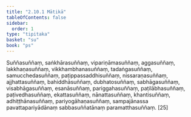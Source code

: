```yaml
---
title: "2.10.1 Mātikā"
tableOfContents: false
sidebar:
  order: 1
type: "tipitaka"
basket: "su"
book: "ps"
---
```



<DynamicBreadcrumb />

<Division number="47" book="ps" bookNo="26" page="50">

<Paragraph number="1702" book="ps">
Suññasuññaṃ, saṅkhārasuññaṃ, vipariṇāmasuññaṃ, aggasuññaṃ, lakkhaṇasuññaṃ, vikkhambhanasuññaṃ, tadaṅgasuññaṃ, samucchedasuññaṃ, paṭippassaddhisuññaṃ, nissaraṇasuññaṃ, ajjhattasuññaṃ, bahiddhāsuññaṃ, dubhatosuññaṃ, sabhāgasuññaṃ, visabhāgasuññaṃ, esanāsuññaṃ, pariggahasuññaṃ, paṭilābhasuññaṃ, paṭivedhasuññaṃ, ekattasuññaṃ, nānattasuññaṃ, khantisuññaṃ, adhiṭṭhānasuññaṃ, pariyogāhaṇasuññaṃ, sampajānassa pavattapariyādānaṃ sabbasuññatānaṃ paramatthasuññaṃ. [25]
</Paragraph>
</Division>